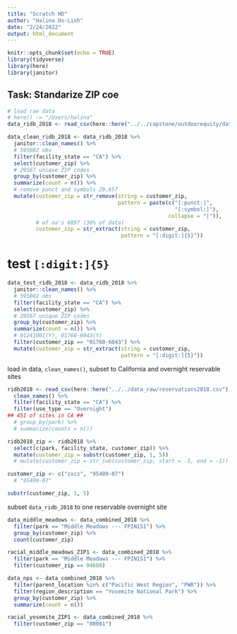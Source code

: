```yaml
---
title: "Scratch HD"
author: "Halina Do-Linh"
date: "2/24/2022"
output: html_document
---
```


```r
knitr::opts_chunk$set(echo = TRUE)
library(tidyverse)
library(here)
library(janitor)
```


## Task: Standarize ZIP coe

```r
# load raw data
# here() -> "/Users/halina"
data_ridb_2018 <- read_csv(here::here("../../capstone/outdoorequity/data_raw/reservations2018.csv"))
```


```r
data_clean_ridb_2018 <- data_ridb_2018 %>%
  janitor::clean_names() %>% 
  # 595002 obs
  filter(facility_state == "CA") %>% 
  select(customer_zip) %>% 
  # 29567 unique ZIP codes
  group_by(customer_zip) %>% 
  summarize(count = n()) %>% 
  # remove punct and symbols 29,657
  mutate(customer_zip = str_remove(string = customer_zip,
                                   pattern = paste(c("[:punct:]",
                                                     "[:symbol:]"),
                                                   collapse = "|")),
         # of na's 8897 (30% of data)
         customer_zip = str_extract(string = customer_zip,
                                    pattern = "[:digit:]{5}"))
```

# test `[:digit:]{5}`

```r
data_test_ridb_2018 <- data_ridb_2018 %>%
  janitor::clean_names() %>% 
  # 595002 obs
  filter(facility_state == "CA") %>% 
  select(customer_zip) %>% 
  # 29567 unique ZIP codes
  group_by(customer_zip) %>% 
  summarize(count = n()) %>% 
  # 01241001(Y), 01760-6043(Y)
  filter(customer_zip == "01760-6043") %>% 
  mutate(customer_zip = str_extract(string = customer_zip,
                                    pattern = "[:digit:]{5}"))
```


load in data, `clean_names()`, subset to California and overnight reservable sites
```r
ridb2018 <- read_csv(here::here("../../data_raw/reservations2018.csv")) %>% 
  clean_names() %>% 
  filter(facility_state == "CA") %>% 
  filter(use_type == "Overnight")
## 451 of sites in CA ##
  # group_by(park) %>%
  # summarize(counts = n())


```


```r
ridb2018_zip <- ridb2018 %>% 
  select(c(park, facility_state, customer_zip)) %>% 
  mutate(customer_zip = substr(customer_zip, 1, 5))
  # mutate(customer_zip = str_sub(customer_zip, start = -5, end = -1))
```

```r
customer_zip <- c("zxcz", "95409-07")
  # "95409-07"

substr(customer_zip, 1, 5)
```



subset `data_ridb_2018` to one reservable overnight site

```r
data_middle_meadows <- data_combined_2018 %>% 
  filter(park == "Middle Meadows --- FPIN151") %>% 
  group_by(customer_zip) %>% 
  count(customer_zip)

racial_middle_meadows_ZIP1 <- data_combined_2018 %>% 
  filter(park == "Middle Meadows --- FPIN151") %>% 
  filter(customer_zip == 94608)
```


```r
data_nps <- data_combined_2018 %>% 
  filter(parent_location %in% c("Pacific West Region", "PWR")) %>% 
  filter(region_description == "Yosemite National Park") %>%
  group_by(customer_zip) %>% 
  summarize(count = n())

racial_yosemite_ZIP1 <- data_combined_2018 %>%
  filter(customer_zip == "00001")
```

